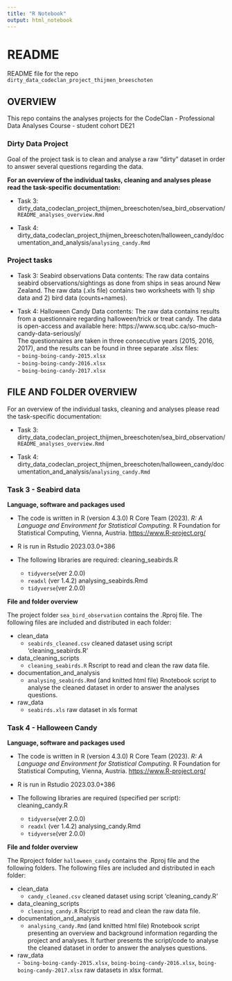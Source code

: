 ```yaml
---
title: "R Notebook"
output: html_notebook
---
```


# README 

README file for the repo `dirty_data_codeclan_project_thijmen_breeschoten`

## OVERVIEW

This repo contains the analyses projects for the 
CodeClan - Professional Data Analyses Course - student cohort DE21

### Dirty Data Project

Goal of the project task is to clean and analyse a raw "dirty" dataset in order to answer 
several questions regarding the data.

**For an overview of the individual tasks, cleaning and analyses please read the task-specific
documentation: **

* Task 3: 
  dirty_data_codeclan_project_thijmen_breeschoten/sea_bird_observation/`README_analyses_overview.Rmd`
  
* Task 4:
  dirty_data_codeclan_project_thijmen_breeschoten/halloween_candy/documentation_and_analysis/`analysing_candy.Rmd`


### Project tasks

* Task 3: Seabird observations
          Data contents:
          The raw data contains seabird observations/sightings as done from ships in seas 
          around New Zealand. The raw data (.xls file) contains two worksheets with 1)              ship data and 2) bird data (counts+names).
          
* Task 4: Halloween Candy
          Data contents:
          The raw data contains results from a questionnaire regarding halloween/trick or           treat candy.
          The data is open-access and available here: 
          https://www.scq.ubc.ca/so-much-candy-data-seriously/ <br>
          The questionnaires are taken in three consecutive years (2015, 2016, 2017), and
          the results can be found in three separate .xlsx files: <br>
          - `boing-boing-candy-2015.xlsx`   <br>
          - `boing-boing-candy-2016.xlsx`   <br>
          - `boing-boing-candy-2017.xlsx`   <br>

## FILE AND FOLDER OVERVIEW
For an overview of the individual tasks, cleaning and analyses please read the task-specific
documentation:

* Task 3: 
  dirty_data_codeclan_project_thijmen_breeschoten/sea_bird_observation/`README_analyses_overview.Rmd`
  
* Task 4:
  dirty_data_codeclan_project_thijmen_breeschoten/halloween_candy/documentation_and_analysis/`analysing_candy.Rmd`
  
### Task 3 - Seabird data

**Language, software and packages used**

  * The code is written in R (version 4.3.0)
    R Core Team (2023). _R: A Language and Environment for Statistical Computing_. 
    R Foundation for Statistical Computing, Vienna, Austria.
   <https://www.R-project.org/>

  * R is run in Rstudio 2023.03.0+386 

  * The following libraries are required:
    cleaning_seabirds.R
      - `tidyverse`(ver 2.0.0)
      - `readxl` (ver 1.4.2)
    analysing_seabirds.Rmd
      - `tidyverse`(ver 2.0.0)
  
**File and folder overview**

  The project folder `sea_bird_observation` contains the .Rproj file.
  The following files are included and distributed in each folder:

  * clean_data <br>
    - `seabirds_cleaned.csv` cleaned dataset using script 'cleaning_seabirds.R' <br>
  * data_cleaning_scripts <br>
    - `cleaning_seabirds.R` Rscript to read and clean the raw data file. <br>
  * documentation_and_analysis <br>
    - `analysing_seabirds.Rmd` (and knitted html file) Rnotebook script to analyse the
      cleaned dataset in order to answer the analyses questions. <br>
  * raw_data <br>
    - `seabirds.xls` raw dataset in xls format <br>
    
### Task 4 - Halloween Candy

**Language, software and packages used**

  * The code is written in R (version 4.3.0)
    R Core Team (2023). _R: A Language and Environment for Statistical Computing_. 
    R Foundation for Statistical Computing, Vienna, Austria.
    <https://www.R-project.org/>

  * R is run in Rstudio 2023.03.0+386 

  * The following libraries are required (specified per script):
    cleaning_candy.R
      - `tidyverse`(ver 2.0.0)
      - `readxl` (ver 1.4.2)
    analysing_candy.Rmd
      - `tidyverse`(ver 2.0.0)
  
**File and folder overview**

  The Rproject folder `halloween_candy` contains the .Rproj file and the following 
  folders.
  The following files are included and distributed in each folder:

  * clean_data <br>
       - `candy_cleaned.csv` cleaned dataset using script 'cleaning_candy.R' <br>
  * data_cleaning_scripts <br>
       - `cleaning_candy.R` Rscript to read and clean the raw data file. <br>
  * documentation_and_analysis <br>
       - `analysing_candy.Rmd` (and knitted html file) Rnotebook script presenting an 
       overview and background information regarding the project and analyses. 
       It further presents the script/code to analyse the cleaned dataset in order 
       to answer the analyses questions. <br>
  * raw_data <br>
        - ``boing-boing-candy-2015.xlsx`, `boing-boing-candy-2016.xlsx`,                                       `boing-boing-candy-2017.xlsx` raw datasets in xlsx format. <br>